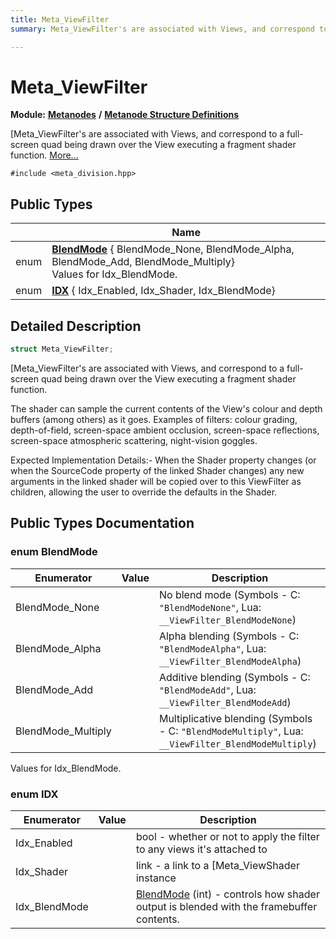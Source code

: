 ```yaml
---
title: Meta_ViewFilter
summary: Meta_ViewFilter's are associated with Views, and correspond to a full-screen quad being drawn over the View executing a fragment shader function. 

---
```


# Meta_ViewFilter

**Module:** **[Metanodes](../Modules/group__api__metanodes.mdx)** **/** **[Metanode Structure Definitions](../Modules/group__api__metadefs.mdx)**



[Meta_ViewFilter's are associated with Views, and correspond to a full-screen quad being drawn over the View executing a fragment shader function.  [More...](#detailed-description)


`#include <meta_division.hpp>`

## Public Types

|                | Name           |
| -------------- | -------------- |
| enum| **[BlendMode](../Classes/struct_meta___view_filter.mdx#enum-blendmode)** { BlendMode_None, BlendMode_Alpha, BlendMode_Add, BlendMode_Multiply}<br />Values for Idx_BlendMode.  |
| enum| **[IDX](../Classes/struct_meta___view_filter.mdx#enum-idx)** { Idx_Enabled, Idx_Shader, Idx_BlendMode} |

## Detailed Description

```cpp
struct Meta_ViewFilter;
```

[Meta_ViewFilter's are associated with Views, and correspond to a full-screen quad being drawn over the View executing a fragment shader function. 

The shader can sample the current contents of the View's colour and depth buffers (among others) as it goes. Examples of filters: colour grading, depth-of-field, screen-space ambient occlusion, screen-space reflections, screen-space atmospheric scattering, night-vision goggles.

Expected Implementation Details:- When the Shader property changes (or when the SourceCode property of the linked Shader changes) any new arguments in the linked shader will be copied over to this ViewFilter as children, allowing the user to override the defaults in the Shader. 

## Public Types Documentation

### enum BlendMode

| Enumerator | Value | Description |
| ---------- | ----- | ----------- |
| BlendMode_None | | No blend mode (Symbols - C: `"BlendModeNone"`, Lua: `__ViewFilter_BlendModeNone`)   |
| BlendMode_Alpha | | Alpha blending (Symbols - C: `"BlendModeAlpha"`, Lua: `__ViewFilter_BlendModeAlpha`)   |
| BlendMode_Add | | Additive blending (Symbols - C: `"BlendModeAdd"`, Lua: `__ViewFilter_BlendModeAdd`)   |
| BlendMode_Multiply | | Multiplicative blending (Symbols - C: `"BlendModeMultiply"`, Lua: `__ViewFilter_BlendModeMultiply`)   |



Values for Idx_BlendMode. 

### enum IDX

| Enumerator | Value | Description |
| ---------- | ----- | ----------- |
| Idx_Enabled | | bool - whether or not to apply the filter to any views it's attached to   |
| Idx_Shader | | link - a link to a [Meta_ViewShader instance   |
| Idx_BlendMode | | [BlendMode](../Classes/struct_meta___view_filter.mdx#enum-blendmode) (int) - controls how shader output is blended with the framebuffer contents.   |




